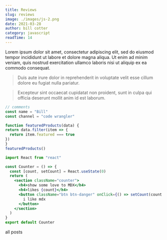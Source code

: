 ```yaml
---
title: Reviews
slug: reviews
image: ./images/js-2.png
date: 2021-03-28
author: bill cotter
category: javascript
readTime: 14
---
```



Lorem ipsum dolor sit amet, consectetur adipiscing elit, sed do eiusmod tempor incididunt ut labore et dolore magna aliqua. Ut enim ad minim veniam, quis nostrud exercitation ullamco laboris nisi ut aliquip ex ea commodo consequat.
<blockquote>
  Duis aute irure dolor in reprehenderit in voluptate velit esse cillum dolore eu fugiat nulla pariatur.
</blockquote>

<blockquote display="info">
  Excepteur sint occaecat cupidatat non proident, sunt in culpa qui officia deserunt mollit anim id est laborum.
</blockquote>


  ```js
// comments
const name = "Bill"
const channel = "code wrangler"

function featuredProducts(data) {
  return data.filter(item => {
    return item.featured === true
  })
}
featuredProducts()
```


```jsx
import React from "react"

const Counter = () => {
  const [count, setCount] = React.useState(0)
  return (
    <section className="counter">
      <h4>show some love to MDX</h4>
      <h4>likes {count}</h4>
      <button className="btn btn-danger" onClick={() => setCount(count + 1)}>
        i like mdx
      </button>
    </section>
  )
}
export default Counter
```






<Link to="/posts" className="btn center-btn">
  all posts
</Link>
